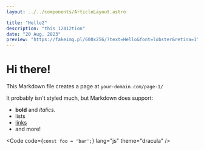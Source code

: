 ```yaml
---
layout: ../../components/ArticleLayout.astro

title: "Hello2"
description: "this 12412tion"
date: "20 Aug, 2023"
preview: "https://fakeimg.pl/600x256/?text=Hello&font=lobster&retina=1"
---
```



# Hi there!

This Markdown file creates a page at `your-domain.com/page-1/`

It probably isn't styled much, but Markdown does support:

- **bold** and _italics._
- lists
- [links](https://astro.build)
- and more!

<Code code={`const foo = 'bar';`} lang="js" theme="dracula" />
